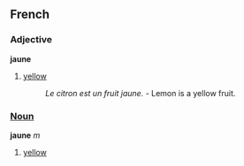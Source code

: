 ==French==
===Adjective===
'''jaune'''

# [[yellow]]
#: ''Le citron est un fruit jaune.'' - Lemon is a yellow fruit.

===[[Noun]]===
'''jaune''' ''m''

#[[yellow]]
